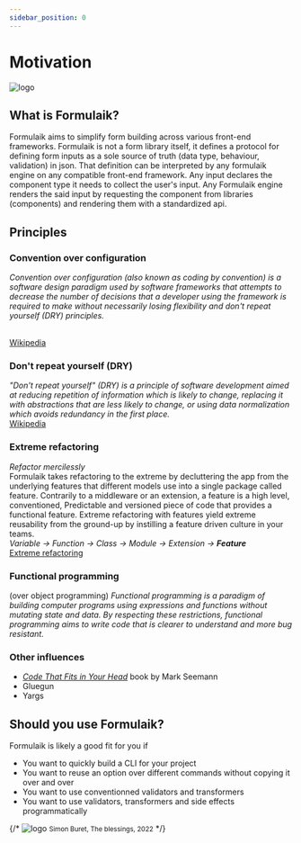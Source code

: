 ```yaml
---
sidebar_position: 0
---
```


# Motivation

![logo](/img/icon_xs.svg)

## What is Formulaik?
Formulaik aims to simplify form building across various front-end frameworks.
Formulaik is not a form library itself, it defines a protocol for defining form inputs as a sole source of truth (data type, behaviour, validation) in json.
That definition can be interpreted by any formulaik engine on any compatible front-end framework.
Any input declares the component type it needs to collect the user's input.
Any Formulaik engine renders the said input by requesting the component from libraries (components) and rendering them with a standardized api.


## Principles
### Convention over configuration
<i>Convention over configuration (also known as coding by convention) is a software design paradigm used by software frameworks that attempts to decrease the number of decisions that a developer using the framework is required to make without necessarily losing flexibility and don't repeat yourself (DRY) principles.</i>

<br />
<a href='https://en.wikipedia.org/wiki/Convention_over_configuration'>
Wikipedia
</a>


### Don't repeat yourself (DRY)
<i>"Don't repeat yourself" (DRY) is a principle of software development aimed at reducing repetition of information which is likely to change, replacing it with abstractions that are less likely to change, or using data normalization which avoids redundancy in the first place.</i>
<br />
<a href='https://en.wikipedia.org/wiki/Don%27t_repeat_yourself'>
Wikipedia
</a>


### Extreme refactoring
<i>Refactor mercilessly</i>
<br/>
Formulaik takes refactoring to the extreme by decluttering the app from the underlying features that different models use into a single package called feature.
Contrarily to a middleware or an extension, a feature is a high level, conventioned, Predictable and versioned piece of code that provides a functional feature. 
Extreme refactoring with features yield extreme reusability from the ground-up by instilling a feature driven culture in your teams.
<br/>
<i>Variable → Function → Class → Module → Extension → <b>Feature</b></i>
<br/>
<a href='http://www.extremeprogramming.org/rules/refactor.html'>
Extreme refactoring
</a>

### Functional programming
(over object programming)
<i>Functional programming is a paradigm of building computer programs using expressions and functions without mutating state and data.
By respecting these restrictions, functional programming aims to write code that is clearer to understand and more bug resistant.</i>


### Other influences
- <a href='https://blog.ploeh.dk/2021/06/14/new-book-code-that-fits-in-your-head/'><i>Code That Fits in Your Head</i></a> book by Mark Seemann
- Gluegun
- Yargs


## Should you use Formulaik?

Formulaik is likely a good fit for you if
- You want to quickly build a CLI for your project
- You want to reuse an option over different commands without copying it over and over
- You want to use conventionned validators and transformers
- You want to use validators, transformers and side effects programmatically

{/* ![logo](/art/buret.png)
<small>Simon Buret, The blessings, 2022</small> */}